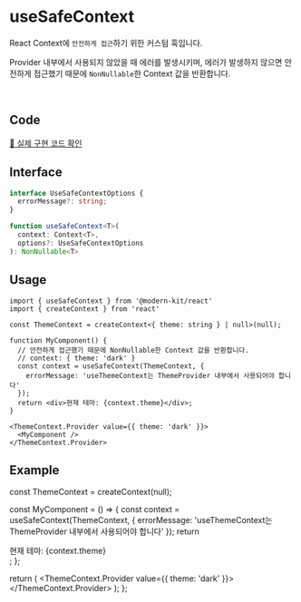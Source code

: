 
# useSafeContext

React Context에 `안전하게 접근`하기 위한 커스텀 훅입니다.

Provider 내부에서 사용되지 않았을 때 에러를 발생시키며, 에러가 발생하지 않으면 안전하게 접근했기 때문에 `NonNullable`한 Context 값을 반환합니다.

<br />

## Code
[🔗 실제 구현 코드 확인](https://github.com/modern-agile-team/modern-kit/blob/main/packages/react/src/hooks/useSafeContext/index.ts)

## Interface
```ts title="typescript"
interface UseSafeContextOptions {
  errorMessage?: string;
}
```

```ts title="typescript"
function useSafeContext<T>(
  context: Context<T>,
  options?: UseSafeContextOptions
): NonNullable<T>
```

## Usage
```tsx title="typescript"
import { useSafeContext } from '@modern-kit/react'
import { createContext } from 'react'

const ThemeContext = createContext<{ theme: string } | null>(null);

function MyComponent() {
  // 안전하게 접근했기 때문에 NonNullable한 Context 값을 반환합니다.
  // context: { theme: 'dark' }
  const context = useSafeContext(ThemeContext, {
    errorMessage: 'useThemeContext는 ThemeProvider 내부에서 사용되어야 합니다'
  });
  return <div>현재 테마: {context.theme}</div>;
}

<ThemeContext.Provider value={{ theme: 'dark' }}>
  <MyComponent />
</ThemeContext.Provider>
```

## Example

  const ThemeContext = createContext(null);

  const MyComponent = () => {
    const context = useSafeContext(ThemeContext, {
      errorMessage: 'useThemeContext는 ThemeProvider 내부에서 사용되어야 합니다'
    });
    return <div>현재 테마: {context.theme}</div>;
  };

  return (
    <ThemeContext.Provider value={{ theme: 'dark' }}>
      <MyComponent />
    </ThemeContext.Provider>
  );
};

<Example />
